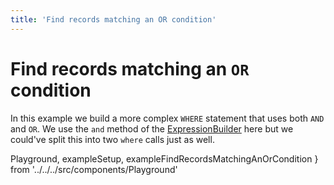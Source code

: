 ```yaml
---
title: 'Find records matching an OR condition'
---
```


# Find records matching an `OR` condition

In this example we build a more complex `WHERE` statement that uses both `AND` and `OR`.
We use the `and` method of the [ExpressionBuilder](https://kysely-org.github.io/kysely/interfaces/ExpressionBuilder.html) 
here but we could've split this into two `where` calls just as well.

  Playground,
  exampleSetup,
  exampleFindRecordsMatchingAnOrCondition
} from '../../../src/components/Playground'

<Playground code={exampleFindRecordsMatchingAnOrCondition} setupCode={exampleSetup} />
